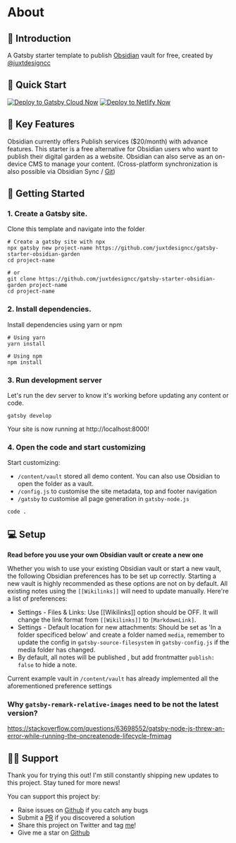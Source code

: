 # About


## 👋 Introduction

A Gatsby starter template to publish [Obsidian](https://obsidian.md/) vault for free, created by [@juxtdesigncc](https:/juxtdesign.cc/?utm_source=obsidian-garden)

## 🚀 Quick Start

[![Deploy to Gatsby Cloud Now](https://camo.githubusercontent.com/fda7a8fe64d0351d9eb4aff4446b92368c7d5d9a55889fd16041eb393c5a697d/68747470733a2f2f7777772e6761747362796a732e636f6d2f6465706c6f796e6f772e737667)](https://www.gatsbyjs.com/dashboard/deploynow?url=https://github.com/juxtdesigncc/gatsby-starter-obsidian-garden)
[![Deploy to Netlify Now](https://www.netlify.com/img/deploy/button.svg)](https://app.netlify.com/start/deploy?repository=https://github.com/juxtdesigncc/gatsby-starter-obsidian-garden)

## 💎 Key Features

Obsidian currently offers Publish services ($20/month) with advance features. This starter is a free alternative for Obsidian users who want to publish their digital garden as a website. Obsidian can also serve as an on-device CMS to manage your content. (Cross-platform synchronization is also possible via Obsidian Sync / [Git](https://desktopofsamuel.com/how-to-sync-obsidian-vault-for-free-using-git/?utm_source=github&utm_medium=readme&utm_id=starter-obsidian))

<Features />

<!-- - Publish your [Obsidian](https://obsidian.md/) knowledge base as a website for free using [Gatsby](https://gatsbyjs.com/)
- Support YAML (e.g. tags, publish) that are also supported by Obsidian -->

## 🚀 Getting Started

### 1. Create a Gatsby site.

Clone this template and navigate into the folder

```node
# Create a gatsby site with npx
npx gatsby new project-name https://github.com/juxtdesigncc/gatsby-starter-obsidian-garden
cd project-name

# or
git clone https://github.com/juxtdesigncc/gatsby-starter-obsidian-garden project-name
cd project-name
```

### 2. Install dependencies.

Install dependencies using yarn or npm

```
# Using yarn
yarn install

# Using npm
npm install
```

### 3. Run development server

Let's run the dev server to know it's working before updating any content or code.

```
gatsby develop
```

Your site is now running at http://localhost:8000!

### 4. Open the code and start customizing

Start customizing:

- `/content/vault` stored all demo content. You can also use Obsidian to open the folder as a vault.
- `/config.js` to customise the site metadata, top and footer navigation
- `/gatsby` to customise all page generation in `gatsby-node.js`

```
code .
```

## 💻 Setup

**Read before you use your own Obsidian vault or create a new one**

Whether you wish to use your existing Obsidian vault or start a new vault, the following Obsidian preferences has to be set up correctly. Starting a new vault is highly recommended as these options are not on by default. All existing notes using the `[[Wikilinks]]` will need to update manually. Here're a list of preferences:

- Settings - Files & Links: Use [[Wikilinks]] option should be OFF. It will change the link format from `[[Wikilinks]]` to `[MarkdownLink]`.
- Settings - Default location for new attachments: Should be set as 'In a folder specificed below' and create a folder named `media`, remember to update the config in `gatsby-source-filesystem` in `gatsby-config.js` if the media folder has changed.
- By default, all notes will be published , but add frontmatter `publish: false` to hide a note.

Current example vault in `/content/vault` has already implemented all the aforementioned preference settings

### Why `gatsby-remark-relative-images` need to be not the latest version?

https://stackoverflow.com/questions/63698552/gatsby-node-js-threw-an-error-while-running-the-oncreatenode-lifecycle-fmimag

## 💪🏻 Support

Thank you for trying this out! I'm still constantly shipping new updates to this project. Stay tuned for more news!

You can support this project by:

- Raise issues on [Github](https://github.com/MorbeusDesign/themorbeusgarden/issues) if you catch any bugs
- Submit a [PR](https://github.com/MorbeusDesign/themorbeusgarden/pulls) if you discovered a solution
- Share this project on Twitter and tag [me](https://twitter.com/MorbeusDesign)!
- Give me a star on [Github](https://github.com/MorbeusDesign/themorbeusgarden/pulls/)
